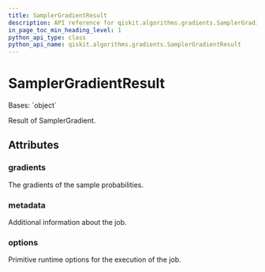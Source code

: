 ```yaml
---
title: SamplerGradientResult
description: API reference for qiskit.algorithms.gradients.SamplerGradientResult
in_page_toc_min_heading_level: 1
python_api_type: class
python_api_name: qiskit.algorithms.gradients.SamplerGradientResult
---
```


# SamplerGradientResult

<Class id="qiskit.algorithms.gradients.SamplerGradientResult" isDedicatedPage={true} github="https://github.com/qiskit/qiskit/tree/stable/0.23/qiskit/algorithms/gradients/sampler_gradient_result.py" signature="SamplerGradientResult(gradients, metadata, options)" modifiers="class">
  Bases: `object`

  Result of SamplerGradient.

  ## Attributes

  ### gradients

  <Attribute id="qiskit.algorithms.gradients.SamplerGradientResult.gradients" attributeTypeHint="list[list[dict[int, float]]]">
    The gradients of the sample probabilities.
  </Attribute>

  ### metadata

  <Attribute id="qiskit.algorithms.gradients.SamplerGradientResult.metadata" attributeTypeHint="list[dict[str, Any]]">
    Additional information about the job.
  </Attribute>

  ### options

  <Attribute id="qiskit.algorithms.gradients.SamplerGradientResult.options" attributeTypeHint="Options">
    Primitive runtime options for the execution of the job.
  </Attribute>
</Class>

